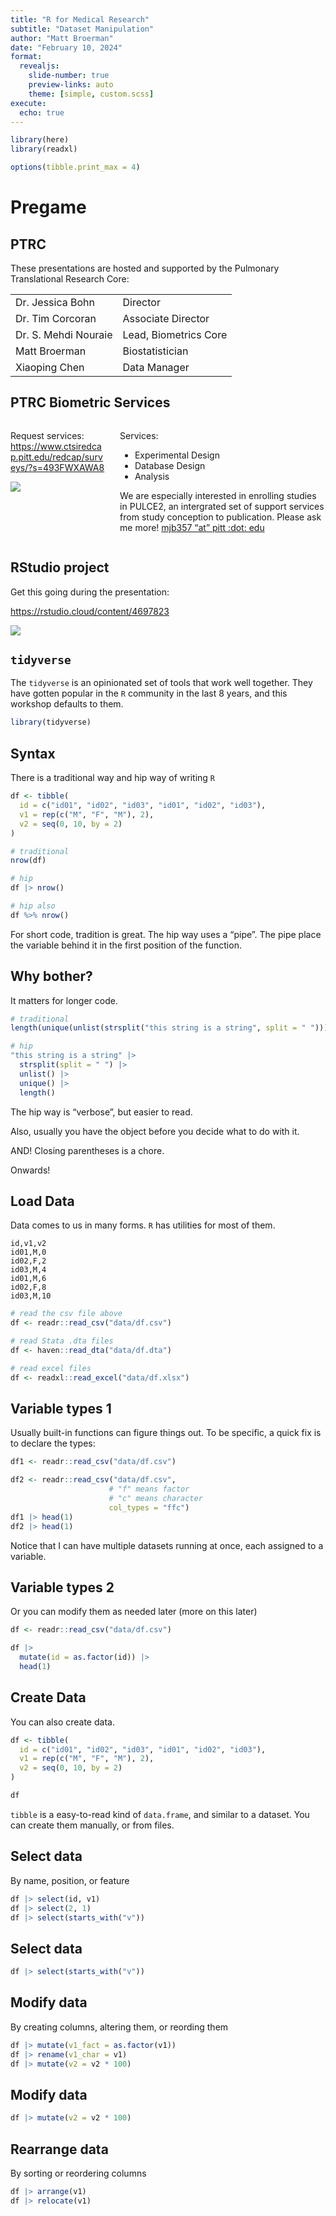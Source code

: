 ```yaml
---
title: "R for Medical Research"
subtitle: "Dataset Manipulation"
author: "Matt Broerman"
date: "February 10, 2024"
format:
  revealjs: 
    slide-number: true
    preview-links: auto
    theme: [simple, custom.scss]
execute:
  echo: true
---
```


```r
library(here)
library(readxl)

options(tibble.print_max = 4)

```

# Pregame

## PTRC

These presentations are hosted and supported by the Pulmonary Translational Research Core:



|                      |                       |
|----------------------|-----------------------|
| Dr. Jessica Bohn     | Director              |
| Dr. Tim Corcoran     | Associate Director    |
| Dr. S. Mehdi Nouraie | Lead, Biometrics Core |
| Matt Broerman        | Biostatistician       |
| Xiaoping Chen        | Data Manager          |

## PTRC Biometric Services

::::{.columns}

:::{.column}
Request services: 
<https://www.ctsiredcap.pitt.edu/redcap/surveys/?s=493FWXAWA8>

![](images/qrcode_ptrc_req.png)
:::

:::{.column}
Services:

-   Experimental Design
-   Database Design
-   Analysis

We are especially interested in enrolling studies in PULCE2, an intergrated set of support services from study conception to publication. Please ask me more! [mjb357 "at" pitt :dot: edu](mailto:mjb357@pitt.edu)

:::

::::

## RStudio project

Get this going during the presentation:

<https://rstudio.cloud/content/4697823>

![](images/qrcode.png)

## `tidyverse`

The `tidyverse` is an opinionated set of tools that work well together. They have gotten popular in the `R` community in the last 8 years, and this workshop defaults to them.

```r
library(tidyverse)
```

## Syntax

There is a traditional way and hip way of writing `R`

```r
df <- tibble(
  id = c("id01", "id02", "id03", "id01", "id02", "id03"),     
  v1 = rep(c("M", "F", "M"), 2),                          
  v2 = seq(0, 10, by = 2) 
)
```

```r
# traditional
nrow(df)

# hip
df |> nrow()

# hip also
df %>% nrow()
```

For short code, tradition is great. The hip way uses a "pipe". The pipe place the variable behind it in the first position of the function.

## Why bother?

It matters for longer code.

```r
# traditional
length(unique(unlist(strsplit("this string is a string", split = " "))))

# hip
"this string is a string" |> 
  strsplit(split = " ") |>
  unlist() |> 
  unique() |> 
  length()
```

The hip way is "verbose", but easier to read.

Also, usually you have the object before you decide what to do with it.

AND! Closing parentheses is a chore.

Onwards!

## Load Data

Data comes to us in many forms. `R` has utilities for most of them.

    id,v1,v2
    id01,M,0
    id02,F,2
    id03,M,4
    id01,M,6
    id02,F,8
    id03,M,10

```r
# read the csv file above
df <- readr::read_csv("data/df.csv")

# read Stata .dta files
df <- haven::read_dta("data/df.dta")

# read excel files
df <- readxl::read_excel("data/df.xlsx")
```

## Variable types 1

Usually built-in functions can figure things out. To be specific, a quick fix is to declare the types:

```r
df1 <- readr::read_csv("data/df.csv")

df2 <- readr::read_csv("data/df.csv", 
                      # "f" means factor
                      # "c" means character
                      col_types = "ffc")
df1 |> head(1)
df2 |> head(1)

```

Notice that I can have multiple datasets running at once, each assigned to a variable.


## Variable types 2

Or you can modify them as needed later (more on this later)

```r
df <- readr::read_csv("data/df.csv")

df |> 
  mutate(id = as.factor(id)) |> 
  head(1)
```

## Create Data

You can also create data.

```r
df <- tibble(
  id = c("id01", "id02", "id03", "id01", "id02", "id03"),     
  v1 = rep(c("M", "F", "M"), 2),                          
  v2 = seq(0, 10, by = 2) 
)

df
```

`tibble` is a easy-to-read kind of `data.frame`, and similar to a dataset. You can create them manually, or from files.


## Select data

By name, position, or feature

```r
df |> select(id, v1)
df |> select(2, 1)
df |> select(starts_with("v"))
```

## Select data
```r
df |> select(starts_with("v"))
```

## Modify data

By creating columns, altering them, or reording them

```r
df |> mutate(v1_fact = as.factor(v1))
df |> rename(v1_char = v1)
df |> mutate(v2 = v2 * 100)
```

## Modify data

```r
df |> mutate(v2 = v2 * 100)
```


## Rearrange data

By sorting or reordering columns

```r
df |> arrange(v1)
df |> relocate(v1)
```

